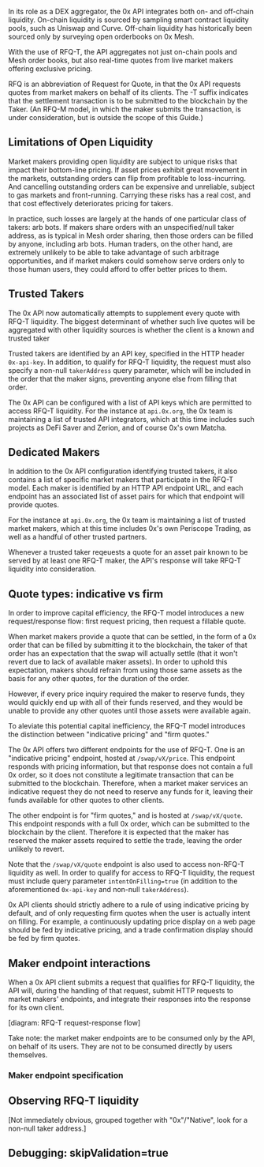 In its role as a DEX aggregator, the 0x API integrates both on- and off-chain liquidity. On-chain liquidity is sourced by sampling smart contract liquidity pools, such as Uniswap and Curve. Off-chain liquidity has historically been sourced only by surveying open orderbooks on 0x Mesh.

With the use of RFQ-T, the API aggregates not just on-chain pools and Mesh order books, but also real-time quotes from live market makers offering exclusive pricing.

RFQ is an abbreviation of Request for Quote, in that the 0x API requests quotes from market makers on behalf of its clients. The -T suffix indicates that the settlement transaction is to be submitted to the blockchain by the Taker. (An RFQ-M model, in which the maker submits the transaction, is under consideration, but is outside the scope of this Guide.)

## Limitations of Open Liquidity

Market makers providing open liquidity are subject to unique risks that impact their bottom-line pricing. If asset prices exhibit great movement in the markets, outstanding orders can flip from profitable to loss-incurring. And cancelling outstanding orders can be expensive and unreliable, subject to gas markets and front-running. Carrying these risks has a real cost, and that cost effectively deteriorates pricing for takers.

In practice, such losses are largely at the hands of one particular class of takers: arb bots. If makers share orders with an unspecified/null taker address, as is typical in Mesh order sharing, then those orders can be filled by anyone, including arb bots. Human traders, on the other hand, are extremely unlikely to be able to take advantage of such arbitrage opportunities, and if market makers could somehow serve orders only to those human users, they could afford to offer better prices to them.

## Trusted Takers

The 0x API now automatically attempts to supplement every quote with RFQ-T liquidity. The biggest determinant of whether such live quotes will be aggregated with other liquidity sources is whether the client is a known and trusted taker

Trusted takers are identified by an API key, specified in the HTTP header `0x-api-key`. In addition, to qualify for RFQ-T liquidity, the request must also specify a non-null `takerAddress` query parameter, which will be included in the order that the maker signs, preventing anyone else from filling that order.

The 0x API can be configured with a list of API keys which are permitted to access RFQ-T liquidity. For the instance at `api.0x.org`, the 0x team is maintaining a list of trusted API integrators, which at this time includes such projects as DeFi Saver and Zerion, and of course 0x's own Matcha.

## Dedicated Makers

In addition to the 0x API configuration identifying trusted takers, it also contains a list of specific market makers that participate in the RFQ-T model. Each maker is identified by an HTTP API endpoint URL, and each endpoint has an associated list of asset pairs for which that endpoint will provide quotes.

For the instance at `api.0x.org`, the 0x team is maintaining a list of trusted market makers, which at this time includes 0x's own Periscope Trading, as well as a handful of other trusted partners.

Whenever a trusted taker reqeuests a quote for an asset pair known to be served by at least one RFQ-T maker, the API's response will take RFQ-T liquidity into consideration.

## Quote types: indicative vs firm

In order to improve capital efficiency, the RFQ-T model introduces a new request/response flow: first request pricing, then request a fillable quote.

When market makers provide a quote that can be settled, in the form of a 0x order that can be filled by submitting it to the blockchain, the taker of that order has an expectation that the swap will actually settle (that it won't revert due to lack of available maker assets). In order to uphold this expectation, makers should refrain from using those same assets as the basis for any other quotes, for the duration of the order.

However, if every price inquiry required the maker to reserve funds, they would quickly end up with all of their funds reserved, and they would be unable to provide any other quotes until those assets were available again.

To aleviate this potential capital inefficiency, the RFQ-T model introduces the distinction between "indicative pricing" and "firm quotes."

The 0x API offers two different endpoints for the use of RFQ-T. One is an "indicative pricing" endpoint, hosted at `/swap/vX/price`. This endpoint responds with pricing information, but that response does not contain a full 0x order, so it does not constitute a legitimate transaction that can be submitted to the blockchain. Therefore, when a market maker services an indicative request they do not need to reserve any funds for it, leaving their funds available for other quotes to other clients.

The other endpoint is for "firm quotes," and is hosted at `/swap/vX/quote`. This endpoint responds with a full 0x order, which can be submitted to the blockchain by the client. Therefore it is expected that the maker has reserved the maker assets required to settle the trade, leaving the order unlikely to revert.

Note that the `/swap/vX/quote` endpoint is also used to access non-RFQ-T liquidity as well. In order to qualify for access to RFQ-T liquidity, the request must include query parameter `intentOnFilling=true` (in addition to the aforementioned `0x-api-key` and non-null `takerAddress`).

0x API clients should strictly adhere to a rule of using indicative pricing by default, and of only requesting firm quotes when the user is actually intent on filling. For example, a continuously updating price display on a web page should be fed by indicative pricing, and a trade confirmation display should be fed by firm quotes.

## Maker endpoint interactions

When a 0x API client submits a request that qualifies for RFQ-T liquidity, the API will, during the handling of that request, submit HTTP requests to market makers' endpoints, and integrate their responses into the response for its own client.

[diagram: RFQ-T request-response flow]

Take note: the market maker endpoints are to be consumed only by the API, on behalf of its users. They are not to be consumed directly by users themselves.

### Maker endpoint specification


## Observing RFQ-T liquidity

[Not immediately obvious, grouped together with "0x"/"Native", look for a non-null taker address.]

## Debugging: skipValidation=true
